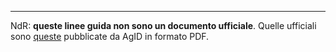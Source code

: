 ---

:::{.nota_generale}
NdR: **queste linee guida non sono un documento ufficiale**. Quelle ufficiali sono [queste](https://www.agid.gov.it/sites/agid/files/2024-05/lg-open-data_v.1.0_1.pdf) pubblicate da AgID in formato PDF.
:::
